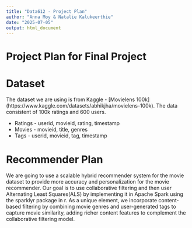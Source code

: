 ```yaml
---
title: "Data612 - Project Plan"
author: "Anna Moy & Natalie Kalukeerthie"
date: "2025-07-05"
output: html_document
---
```


# Project Plan for Final Project

# Dataset
The dataset we are using is from Kaggle - [Movielens 100k] (https://www.kaggle.com/datasets/abhikjha/movielens-100k). The data consistent of 100k ratings and 600 users. 

* Ratings - userid, movieid, rating, timestamp
* Movies - movieid, title, genres
* Tags - userid, movieid, tag, timestamp

# Recommender Plan

We are going to use a scalable hybrid recommender system for the movie dataset to provide more accuracy and personalization for the movie recommender. Our goal is to use collaborative filtering and then user Alternating Least Squares(ALS) by implementing it in Apache Spark using the sparklyr package in r. As a unique element, we incorporate content-based filtering by combining movie genres and user-generated tags to capture movie similarity, adding richer content features to complement the collaborative filtering model.